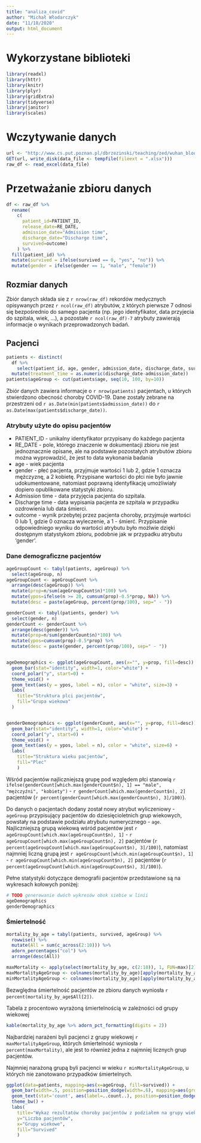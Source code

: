 ```yaml
---
title: "analiza_covid"
author: "Michał Włodarczyk"
date: "11/18/2020"
output: html_document
---
```



# Wykorzystane biblioteki
```r
library(readxl)
library(httr)
library(knitr)
library(plyr)
library(gridExtra)
library(tidyverse)
library(janitor)
library(scales)
```


# Wczytywanie danych
```r
url <- "http://www.cs.put.poznan.pl/dbrzezinski/teaching/zed/wuhan_blood_sample_data_Jan_Feb_2020.xlsx"
GET(url, write_disk(data_file <- tempfile(fileext = ".xlsx")))
raw_df <- read_excel(data_file) 
```


# Przetważanie zbioru danych
```r
df <- raw_df %>% 
  rename(
    c(
      patient_id=PATIENT_ID, 
      release_date=RE_DATE, 
      admission_date="Admission time",
      discharge_date="Discharge time", 
      survived=outcome)
    ) %>% 
  fill(patient_id) %>% 
  mutate(survived = ifelse(survived == 0, "yes", "no")) %>%
  mutate(gender = ifelse(gender == 1, "male", "female"))
```

## Rozmiar danych
Zbiór danych składa sie z `r nrow(raw_df)` rekordów medycznych opisywanych przez `r ncol(raw_df)` atrybutów, z których pierwsze 7 odnosi się bezpośrednio do samego pacjenta (np. jego identyfikator, data przyjecia do szpitala, wiek, ...), a pozostałe `r ncol(raw_df)-7` atrybuty zawierają informacje o wynikach przeprowadzonych badań.


## Pacjenci
```r
patients <- distinct(
  df %>%
    select(patient_id, age, gender, admission_date, discharge_date, survived)) %>%
  mutate(treatment_time = as.numeric(discharge_date-admission_date))
patients$ageGroup <- cut(patients$age, seq(10, 100, by=10))
```


Zbiór danych zawiera informacje o `r nrow(patients)` pacjentach, u których stwierdzono obecność choroby COVID-19. Dane zostały zebrane na przestrzeni od `r as.Date(min(patients$admission_date))` do `r as.Date(max(patients$discharge_date))`.

### Atrybuty użyte do opisu pacjentów

* PATIENT_ID - unikalny identyfikator przypisany do każdego pacjenta
* RE_DATE - pole, którego znaczenie w dokumentacji zbioru nie jest jednoznacznie opisane, ale na podstawie pozostałych atrybutów zbioru można wyprowadzić, że jest to data wykonania badania
* age - wiek pacjenta
* gender - płeć pacjenta, przyjmuje wartości 1 lub 2, gdzie 1 oznacza mężczyznę, a 2 kobietę. Przypisane wartości do płci nie było jawnie udokumentowane, natomiast poprawną identyfikację umożliwiały dopiero opublikowane statystyki zbioru.
* Admission time - data przyjęcia pacjenta do szpitala.
* Discharge time - data wypisania pacjenta ze szpitala w przypadku ozdrowienia lub data śmierci.
* outcome - wynik przebytej przez pacjenta choroby, przyjmuje wartości 0 lub 1, gdzie 0 oznacza wyleczenie, a 1 - śmierć. Przypisanie odpowiedniego wyniku do wartości atrybutu było możlwie dzięki dostępnym statystykom zbioru, podobnie jak w przypadku atrybutu 'gender'.

### Dane demograficzne pacjentów

```r
ageGroupCount <- tabyl(patients, ageGroup) %>% 
  select(ageGroup, n) 
ageGroupCount <- ageGroupCount %>%  
  arrange(desc(ageGroup)) %>%
  mutate(prop=n/sum(ageGroupCount$n)*100) %>%
  mutate(ypos=ifelse(n >= 20, cumsum(prop)-0.5*prop, NA)) %>%
  mutate(desc = paste(ageGroup, percent(prop/100), sep=" - "))

genderCount <- tabyl(patients, gender) %>%
  select(gender, n)
genderCount <- genderCount %>%
  arrange(desc(gender)) %>%
  mutate(prop=n/sum(genderCount$n)*100) %>%
  mutate(ypos=cumsum(prop)-0.5*prop) %>%
  mutate(desc = paste(gender, percent(prop/100), sep=" - "))


ageDemographics <- ggplot(ageGroupCount, aes(x="", y=prop, fill=desc)) +
  geom_bar(stat="identity", width=1, color="white") +
  coord_polar("y", start=0) + 
  theme_void() + 
  geom_text(aes(y = ypos, label = n), color = "white", size=3) + 
  labs(
    title="Struktura plci pacjentów",
    fill="Grupa wiekowa"
  )


genderDemographics <- ggplot(genderCount, aes(x="", y=prop, fill=desc)) +
  geom_bar(stat="identity", width=1, color="white") +
  coord_polar("y", start=0) +
  theme_void() +
  geom_text(aes(y = ypos, label = n), color = "white", size=6) +
  labs(
    title="Struktura wieku pacjentów",
    fill="Plec"
    )
```

Wśród pacjentów najliczniejszą grupę pod względem płci stanowią `r ifelse(genderCount[which.max(genderCount$n), 1] == "male", "mężczyźni", "kobiety")` - `r genderCount[which.max(genderCount$n), 2]` pacjentów (`r percent(genderCount[which.max(genderCount$n), 3]/100)`). 

Do danych o pacjentach dodany został nowy atrybut wyliczeniowy - `ageGroup` przypisujący pacjentów do dziesięcioletnich grup wiekowych, powstały na podstawie podziału atrybutu numerycznego - `age`. 
Najliczniejszą grupą wiekową wśród pacjentów jest `r ageGroupCount[which.max(ageGroupCount$n), 1]` - `r ageGroupCount[which.max(ageGroupCount$n), 2]` pacjentów (`r percent(ageGroupCount[which.max(ageGroupCount$n), 3]/100)`), natomiast najmniej liczną grupą jest `r ageGroupCount[which.min(ageGroupCount$n), 1]` - `r ageGroupCount[which.min(ageGroupCount$n), 2]` pacjentów (`r percent(ageGroupCount[which.min(ageGroupCount$n), 3]/100)`).

Pełne statystyki dotyczące demografii pacjentów przedstawione są na wykresach kołowych poniżej:

```r
# TODO generowanie dwóch wykresów obok siebie w linii
ageDemographics
genderDemographics
```


### Śmiertelność

```r
mortality_by_age = tabyl(patients, survived, ageGroup) %>%
  rowwise() %>% 
  mutate(All = sum(c_across(2:10))) %>%
  adorn_percentages("col") %>%
  arrange(desc(All))

maxMortality <- apply(select(mortality_by_age, c(2:10)), 1, FUN=max)[2]
maxMortalityAgeGroup <- colnames(mortality_by_age)[apply(mortality_by_age[2, ], 1, function(i) which(i == maxMortality))]
minMortalityAgeGroup <- colnames(mortality_by_age)[apply(mortality_by_age[2, ], 1, function(i) which(i == 0))]
```

Bezwględna śmiertelność pacjentów ze zbioru danych wyniosła `r percent(mortality_by_age$All[2])`. 

Tabela z procentowo wyrażoną śmiertelnością w zależności od grupy wiekowej
```r
kable(mortality_by_age %>% adorn_pct_formatting(digits = 2))
```

Najbardziej narażeni byli pacjenci z grupy wiekowej `r maxMortalityAgeGroup`, których śmiertelność wyniosła `r percent(maxMortality)`, ale jest to również jedna z najmniej licznych grup pacjentów. 

Najmniej narażoną grupą byli pacjenci w wieku `r minMortalityAgeGroup`, u których nie zanotowano przypadków śmiertelnych.

```r
ggplot(data=patients, mapping=aes(x=ageGroup, fill=survived)) + 
  geom_bar(width=.5, position=position_dodge(width=.6), mapping=aes(group=survived)) +
  geom_text(stat='count', aes(label=..count..), position=position_dodge(width=0.6), vjust=-0.15) +
  theme_bw() + 
  labs(
    title="Wykaz rezultatów choroby pacjentów z podziałem na grupy wiekowe",
    y="Liczba pacjentów",
    x="Grupy wiekowe",
    fill="Survived"
    )
```
